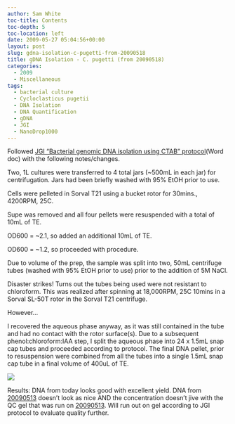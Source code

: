 ```yaml
---
author: Sam White
toc-title: Contents
toc-depth: 5
toc-location: left
date: 2009-05-27 05:04:56+00:00
layout: post
slug: gdna-isolation-c-pugetti-from-20090518
title: gDNA Isolation - C. pugetti (from 20090518)
categories:
  - 2009
  - Miscellaneous
tags:
  - bacterial culture
  - Cycloclasticus pugetii
  - DNA Isolation
  - DNA Quantification
  - gDNA
  - JGI
  - NanoDrop1000
---
```


Followed [JGI "Bacterial genomic DNA isolation using CTAB" protocol](https://my.jgi.doe.gov/general/protocols/DNA_Isolation_Bacterial_CTAB_Protocol.doc)(Word doc) with the following notes/changes.

Two, 1L cultures were transferred to 4 total jars (~500mL in each jar) for centrifugation. Jars had been briefly washed with 95% EtOH prior to use.

Cells were pelleted in Sorval T21 using a bucket rotor for 30mins., 4200RPM, 25C.

Supe was removed and all four pellets were resuspended with a total of 10mL of TE.

OD600 = ~2.1, so added an additional 10mL of TE.

OD600 = ~1.2, so proceeded with procedure.

Due to volume of the prep, the sample was split into two, 50mL centrifuge tubes (washed with 95% EtOH prior to use) prior to the addition of 5M NaCl.

Disaster strikes! Turns out the tubes being used were not resistant to chloroform. This was realized after spinning at 18,000RPM, 25C 10mins in a Sorval SL-50T rotor in the Sorval T21 centrifuge.

However...

I recovered the aqueous phase anyway, as it was still contained in the tube and had no contact with the rotor surface(s). Due to a subsequent phenol:chloroform:IAA step, I split the aqueous phase into 24 x 1.5mL snap cap tubes and proceeded according to protocol. The final DNA pellet, prior to resuspension were combined from all the tubes into a single 1.5mL snap cap tube in a final volume of 400uL of TE.

![](https://eagle.fish.washington.edu/Arabidopsis/20090528%20gDNA%20SJW.bmp)

Results: DNA from today looks good with excellent yield. DNA from [20090513](/Sam%27s+Working+Notebook+Jan-May+2009#sjw20090513) doesn't look as nice AND the concentration doesn't jive with the QC gel that was run on [20090513](/Sam%27s+Working+Notebook+Jan-May+2009#sjw20090513). Will run out on gel according to JGI protocol to evaluate quality further.
